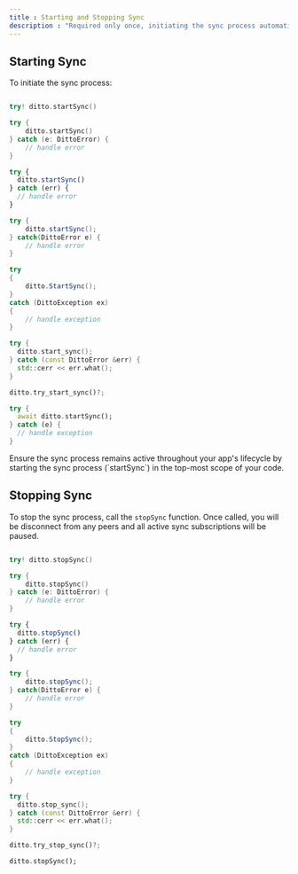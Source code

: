 ```yaml
---
title : Starting and Stopping Sync
description : "Required only once, initiating the sync process automatically connects you with the mesh network. Once connected, you immediately begin receiving updates from set sync subscriptions and sending updates to subscribing remote peers."
---
```


## Starting Sync

To initiate the sync process:

<CodeGroup>

```swift Swift

try! ditto.startSync()
```

```kotlin Kotlin
try {
    ditto.startSync()
} catch (e: DittoError) {
    // handle error
}
```

```javascript JS
try {
  ditto.startSync()
} catch (err) {
  // handle error
}
```

```java Java
try {
    ditto.startSync();
} catch(DittoError e) {
    // handle error
}
```

```csharp C#
try
{
    ditto.StartSync();
}
catch (DittoException ex)
{
    // handle exception
}
```

```cpp C++
try {
  ditto.start_sync();
} catch (const DittoError &err) {
  std::cerr << err.what();
}
```

```rust Rust
ditto.try_start_sync()?;
```

```dart Dart
try {
  await ditto.startSync();
} catch (e) {
  // handle exception
}
```

</CodeGroup>

<Info>
Ensure the sync process remains active throughout your app's lifecycle by starting the sync process (`startSync`) in the top-most scope of your code.
</Info>

## Stopping Sync

To stop the sync process, call the `stopSync` function. Once called, you will be disconnect from any peers and all active sync subscriptions will be paused.

<CodeGroup>

```swift Swift

try! ditto.stopSync()
```

```kotlin Kotlin
try {
    ditto.stopSync()
} catch (e: DittoError) {
    // handle error
}
```

```javascript JS
try {
  ditto.stopSync()
} catch (err) {
  // handle error
}
```

```java Java
try {
    ditto.stopSync();
} catch(DittoError e) {
    // handle error
}
```

```csharp C#
try
{
    ditto.StopSync();
}
catch (DittoException ex)
{
    // handle exception
}
```

```cpp C++
try {
  ditto.stop_sync();
} catch (const DittoError &err) {
  std::cerr << err.what();
}
```

```rust Rust
ditto.try_stop_sync()?;
```

```dart Dart
ditto.stopSync();
```

</CodeGroup>

